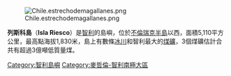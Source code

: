 {{Infobox Islands
| name             = 列斯科島
| image name       = 
| image caption    = 
| image size       = 
| locator map      = {{Location map|Chile|width=50|float=center|lat=-50.0|long=-72.5}}
| map_custom       = yes
| native name      = ''Isla Riesco''
| native name link = 
| nickname         = 
| location         = {{CHI}}
| coordinates      = {{coord|53|0|S|72|30|W|type:isle_region:CL|display=inline}}
| archipelago      = 
| total islands    = 
| major islands    = 
| area             = 5,110平方公里
| highest mount    = 
| elevation        = 
| country          = Chile
| country admin divisions title     = 
| country admin divisions           = 
| country admin divisions title 1   = 
| country admin divisions 1         = 
| country admin divisions title 2   = 
| country admin divisions 2         = 
| country capital city              = 
| country largest city              = 
| country largest city population   = 
| country leader title              = 
| country leader name               = 
| population       = 
| population as of = 
| density          = 
| ethnic groups    = 
| additional info  =
}}

[[Image:Chile.estrechodemagallanes.png|thumb]]

'''列斯科島'''（'''Isla Riesco'''）是[[智利|智利]]的島嶼，位於[[不倫瑞克半島|不倫瑞克半島]]以西，面積5,110平方公里，最高點海拔1,830米，島上有數條[[冰川|冰川]]和智利最大的[[煤礦|煤礦]]，3個煤礦估計合共有超過3億噸低質量煤。

{{coord|53|0|S|72|30|W|region:CL_type:isle|display=title}}

{{DEFAULTSORT:Riesco}}
[[Category:智利島嶼|Category:智利島嶼]]
[[Category:麥哲倫-智利南極大區|Category:麥哲倫-智利南極大區]]

{{Chile-stub}}